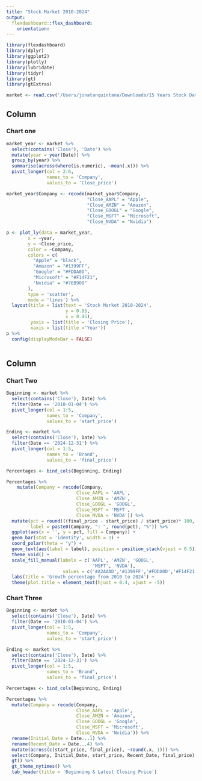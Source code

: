 ```yaml
---
title: "Stock Market 2010-2024"
output: 
  flexdashboard::flex_dashboard:
    orientation: 
---
```


```r
library(flexdashboard)
library(dplyr)
library(ggplot2)
library(plotly)
library(lubridate)
library(tidyr)
library(gt)
library(gtExtras)
```

```r
market <- read.csv('/Users/jonatanquintana/Downloads/15 Years Stock Data of NVDA AAPL MSFT GOOGL and AMZN.csv')
```

Column {data-width=550}
--------------------------------------------------

### Chart one
```r
market_year <- market %>% 
  select(contains('Close'), 'Date') %>% 
  mutate(year = year(Date)) %>% 
  group_by(year) %>% 
  summarise(across(where(is.numeric), ~mean(.x))) %>% 
  pivot_longer(col = 2:6,
               names_to = 'Company',
               values_to = 'Close_price') 

market_year$Company <- recode(market_year$Company,
                              "Close_AAPL" = "Apple",
                              "Close_AMZN" = "Amazon",
                              "Close_GOOGL" = "Google",
                              "Close_MSFT" = "Microsoft",
                              "Close_NVDA" = "Nvidia")

p <- plot_ly(data = market_year,
        x = ~year,
        y = ~Close_price,
        color = ~Company,
        colors = c(
          "Apple" = "black",
          "Amazon" = "#1399FF",
          "Google" = "#FDDA0D",
          "Microsoft" = "#F14F21",
          "Nvidia" = "#76B900"
        ),
        type = 'scatter',
        mode = 'lines') %>% 
  layout(title = list(text = 'Stock Market 2010-2024',
                      y = 0.95,
                      x = 0.45),
         yaxis = list(title = 'Closing Price'),
         xaxis = list(title ='Year'))
p %>% 
  config(displayModeBar = FALSE)
                     
```

Column {data-width=450}
--------------------------------------------------

### Chart Two
```r
Beginning <- market %>% 
  select(contains('Close'), Date) %>% 
  filter(Date == '2010-01-04') %>% 
  pivot_longer(col = 1:5,
               names_to = 'Company',
               values_to = 'start_price')

Ending <- market %>% 
  select(contains('Close'), Date) %>% 
  filter(Date == '2024-12-31') %>% 
  pivot_longer(col = 1:5,
               names_to = 'Brand',
               values_to = 'final_price')

Percentages <- bind_cols(Beginning, Ending)

Percentages %>% 
    mutate(Company = recode(Company,
                          Close_AAPL = 'AAPL',
                          Close_AMZN = 'AMZN',
                          Close_GOOGL = 'GOOGL',
                          Close_MSFT = 'MSFT',
                          Close_NVDA = 'NVDA')) %>% 
  mutate(pct = round(((final_price - start_price) / start_price)* 100, 1),
         label = paste0(Company, ": ", round(pct), "%")) %>% 
  ggplot(aes(x = '', y = pct, fill = Company)) + 
  geom_bar(stat = 'identity', width = 1) + 
  coord_polar(theta = "y") + 
  geom_text(aes(label = label), position = position_stack(vjust = 0.5)) + 
  theme_void() + 
  scale_fill_manual(labels = c('AAPL', 'AMZN', 'GOOGL',
                                'MSFT', 'NVDA'),
                     values = c('#A2AAAD','#1399FF','#FDDA0D','#F14F21','#76B900')) + 
  labs(title = 'Growth percentage from 2010 to 2024') +
  theme(plot.title = element_text(hjust = 0.4, vjust = -5))
```

### Chart Three

```r
Beginning <- market %>% 
  select(contains('Close'), Date) %>% 
  filter(Date == '2010-01-04') %>% 
  pivot_longer(col = 1:5,
               names_to = 'Company',
               values_to = 'start_price')

Ending <- market %>% 
  select(contains('Close'), Date) %>% 
  filter(Date == '2024-12-31') %>% 
  pivot_longer(col = 1:5,
               names_to = 'Brand',
               values_to = 'final_price')

Percentages <- bind_cols(Beginning, Ending)

Percentages %>% 
  mutate(Company = recode(Company,
                          Close_AAPL = 'Apple',
                          Close_AMZN = 'Amazon',
                          Close_GOOGL = 'Google',
                          Close_MSFT = 'Microsoft',
                          Close_NVDA = 'Nvidia')) %>% 
  rename(Initial_Date = Date...1) %>% 
  rename(Recent_Date = Date...4) %>% 
  mutate(across(c(start_price, final_price), ~round(.x, 1))) %>% 
  select(Company, Initial_Date, start_price, Recent_Date, final_price) %>% 
  gt() %>% 
  gt_theme_nytimes() %>% 
  tab_header(title = 'Beginning & Latest Closing Price') 
```

